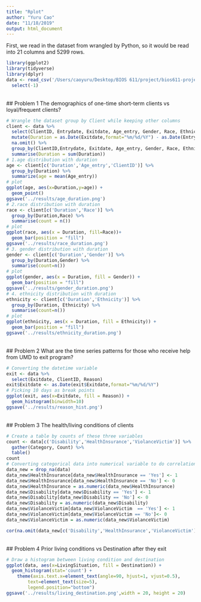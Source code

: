 ```yaml
---
title: "Rplot"
author: "Yuru Cao"
date: "11/18/2019"
output: html_document
---
```

First, we read in the dataset from wrangled by Python, so it would be read into 21 columns and 5299 rows. 
```r
library(ggplot2)
library(tidyverse)
library(dplyr)
data <- read_csv('/Users/caoyuru/Desktop/BIOS 611/project/bios611-projects-fall-2019-caoyr03/project_3/data/wrangle_data.csv') %>%
  select(-1)
```
<br/>
## Problem 1 The demographics of one-time short-term clients vs loyal/frequent clients?
<br/>
```r
# Wrangle the dataset group by Client while keeping other columns
client <- data %>%
  select(ClientID, Entrydate, Exitdate, Age_entry, Gender, Race, Ethnicity, Veteran) %>%
  mutate(Duration = as.Date(Exitdate,format="%m/%d/%Y") - as.Date(Entrydate,format="%m/%d/%Y")) %>%
  na.omit() %>%
  group_by(ClientID,Entrydate, Exitdate, Age_entry, Gender, Race, Ethnicity, Veteran) %>%
  summarise(Duration = sum(Duration))
# 1.age distribution with duration
age <- client[c('Duration','Age_entry','ClientID')] %>%
  group_by(Duration) %>%
  summarize(age = mean(Age_entry))
# plot
ggplot(age, aes(x=Duration,y=age)) +
  geom_point()
ggsave('../results/age_duration.png')
# 2.race distribution with duration
race <- client[c('Duration','Race')] %>%
  group_by(Duration,Race) %>%
  summarise(count = n())
# plot
ggplot(race, aes(x = Duration, fill=Race))+
  geom_bar(position = "fill")
ggsave('../results/race_duration.png')
# 3. gender distribution with duration
gender <- client[c('Duration','Gender')] %>%
  group_by(Duration,Gender) %>%
  summarise(count=n())
# plot
ggplot(gender, aes(x = Duration, fill = Gender)) +
  geom_bar(position = "fill")
ggsave('../results/gender_duration.png')
# 4. ethnicity distribution with duration
ethnicity <- client[c('Duration','Ethnicity')] %>%
  group_by(Duration, Ethnicity) %>%
  summarise(count=n())
# plot
ggplot(ethnicity, aes(x = Duration, fill = Ethnicity)) + 
  geom_bar(position = "fill")
ggsave('../results/ethnicity_duration.png')
```
<br/>
## Problem 2 What are the time series patterns for those who receive help from UMD to exit program?
<br/>
```r
# Converting the datetime variable
exit <- data %>%
  select(Exitdate, ClientID, Reason)
exit$Exitdate <- as.Date(exit$Exitdate,format="%m/%d/%Y")
# Picking 10 days as break points
ggplot(exit, aes(x=Exitdate, fill = Reason)) + 
  geom_histogram(binwidth=10)
ggsave('../results/reason_hist.png')
```
<br/>
## Problem 3 The health/living conditions of clients
<br/>
```r
# Create a table by counts of these three variables
count <- data[c('Disability','HealthInsurance','ViolanceVictim')] %>% 
  gather(Category, Count) %>%
  table()
count
# Converting categorical data into numerical variable to do correlation matrix
data_new = drop_na(data)
data_new$HealthInsurance[data_new$HealthInsurance == 'Yes'] <- 1
data_new$HealthInsurance[data_new$HealthInsurance == 'No'] <- 0
data_new$HealthInsurance = as.numeric(data_new$HealthInsurance)
data_new$Disability[data_new$Disability == 'Yes'] <- 1
data_new$Disability[data_new$Disability == 'No'] <- 0
data_new$Disability = as.numeric(data_new$Disability)
data_new$ViolanceVictim[data_new$ViolanceVictim  == 'Yes'] <- 1
data_new$ViolanceVictim[data_new$ViolanceVictim == 'No']<- 0
data_new$ViolanceVictim = as.numeric(data_new$ViolanceVictim)

cor(na.omit(data_new[c('Disability','HealthInsurance','ViolanceVictim')]))
```
<br/>
## Problem 4 Prior living conditions vs Destination after they exit
<br/>
```r
# Draw a histogram between living condition and destination
ggplot(data, aes(x=LivingSituation, fill = Destination)) + 
  geom_histogram(stat='count') + 
    theme(axis.text.x=element_text(angle=90, hjust=1, vjust=0.5),
        text=element_text(size=5),
        legend.position="bottom")
ggsave('../results/living_destination.png',width = 20, height = 20)
```

